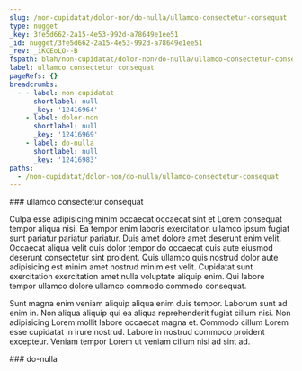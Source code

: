 ```yaml
---
slug: /non-cupidatat/dolor-non/do-nulla/ullamco-consectetur-consequat
type: nugget
_key: 3fe5d662-2a15-4e53-992d-a78649e1ee51
_id: nugget/3fe5d662-2a15-4e53-992d-a78649e1ee51
_rev: _iKCEoLO--B
fspath: blah/non-cupidatat/dolor-non/do-nulla/ullamco-consectetur-consequat.md
label: ullamco consectetur consequat
pageRefs: {}
breadcrumbs:
  - - label: non-cupidatat
      shortlabel: null
      _key: '12416964'
    - label: dolor-non
      shortlabel: null
      _key: '12416969'
    - label: do-nulla
      shortlabel: null
      _key: '12416983'
paths:
  - /non-cupidatat/dolor-non/do-nulla/ullamco-consectetur-consequat
---
```


<NuggetArea>
<Nugget slug="/non-cupidatat/dolor-non/do-nulla/ullamco-consectetur-consequat" type="nugget" _key="3fe5d662-2a15-4e53-992d-a78649e1ee51" _id="nugget/3fe5d662-2a15-4e53-992d-a78649e1ee51" _rev="_iKCEoLO--B" fspath="blah/non-cupidatat/dolor-non/do-nulla/ullamco-consectetur-consequat.md" label="ullamco consectetur consequat" paths="/non-cupidatat/dolor-non/do-nulla/ullamco-consectetur-consequat">
<NuggetBody>
### ullamco consectetur consequat

Culpa esse adipisicing minim occaecat occaecat sint et Lorem consequat tempor aliqua nisi. Ea tempor enim laboris exercitation ullamco ipsum fugiat sunt pariatur pariatur pariatur. Duis amet dolore amet deserunt enim velit. Occaecat aliqua velit duis dolor tempor do occaecat quis aute eiusmod deserunt consectetur sint proident. Quis ullamco quis nostrud dolor aute adipisicing est minim amet nostrud minim est velit. Cupidatat sunt exercitation exercitation amet nulla voluptate aliquip enim. Qui labore tempor ullamco dolore ullamco commodo commodo consequat.

Sunt magna enim veniam aliquip aliqua enim duis tempor. Laborum sunt ad enim in. Non aliqua aliquip qui ea aliqua reprehenderit fugiat cillum nisi. Non adipisicing Lorem mollit labore occaecat magna et. Commodo cillum Lorem esse cupidatat in irure nostrud. Labore in nostrud commodo proident excepteur. Veniam tempor Lorem ut veniam cillum nisi ad sint ad.

</NuggetBody>
<Breadcrumbs>
<Crumbs>
<Crumb _key="12416964" label="non-cupidatat" /><Crumb _key="12416969" label="dolor-non" /><Crumb _key="12416983" label="do-nulla" />
</Crumbs>
</Breadcrumbs>
</Nugget>

<NuggetsInbound>
</NuggetsInbound>
<NuggetsOutbound>
</NuggetsOutbound>
</NuggetArea>
<PassagesInbound>
<Passage direction="inbound" type="passage" _key="12416983" _id="passage/12416983" _rev="_iKCEoLO---" label="do-nulla" passage="do-nulla" fspath="blah/non-cupidatat/dolor-non/do-nulla" paths="/non-cupidatat/dolor-non/do-nulla" slug="/non-cupidatat/dolor-non/do-nulla">
<NuggetBody>
### do-nulla

</NuggetBody>
<Breadcrumbs>
<Crumbs>
<Crumb _key="12416964" label="non-cupidatat" /><Crumb _key="12416969" label="dolor-non" />
</Crumbs>
</Breadcrumbs>
</Passage>

</PassagesInbound>
<PassagesOutbound>
</PassagesOutbound>